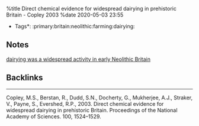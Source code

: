 %title Direct chemical evidence for widespread dairying in prehistoric Britain - Copley 2003
%date 2020-05-03 23:55

*Tags*: :primary:britain:neolithic:farming:dairying:

== Notes ==

[[19|dairying was a widespread activity in early Neolithic Britain]]

== Backlinks ==


----
Copley, M.S., Berstan, R., Dudd, S.N., Docherty, G., Mukherjee, A.J., Straker, V., Payne, S., Evershed, R.P., 2003. Direct chemical evidence for widespread dairying in prehistoric Britain. Proceedings of the National Academy of Sciences. 100, 1524–1529.



